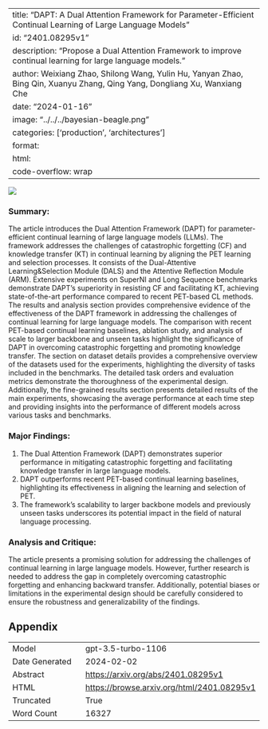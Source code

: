 
---
title: "DAPT: A Dual Attention Framework for Parameter-Efficient Continual Learning of Large Language Models"
id: "2401.08295v1"
description: "Propose a Dual Attention Framework to improve continual learning for large language models."
author: Weixiang Zhao, Shilong Wang, Yulin Hu, Yanyan Zhao, Bing Qin, Xuanyu Zhang, Qing Yang, Dongliang Xu, Wanxiang Che
date: "2024-01-16"
image: "../../../bayesian-beagle.png"
categories: ['production', 'architectures']
format:
  html:
    code-overflow: wrap
---

![](None)

### Summary:

The article introduces the Dual Attention Framework (DAPT) for parameter-efficient continual learning of large language models (LLMs). The framework addresses the challenges of catastrophic forgetting (CF) and knowledge transfer (KT) in continual learning by aligning the PET learning and selection processes. It consists of the Dual-Attentive Learning&Selection Module (DALS) and the Attentive Reflection Module (ARM). Extensive experiments on SuperNI and Long Sequence benchmarks demonstrate DAPT's superiority in resisting CF and facilitating KT, achieving state-of-the-art performance compared to recent PET-based CL methods. The results and analysis section provides comprehensive evidence of the effectiveness of the DAPT framework in addressing the challenges of continual learning for large language models. The comparison with recent PET-based continual learning baselines, ablation study, and analysis of scale to larger backbone and unseen tasks highlight the significance of DAPT in overcoming catastrophic forgetting and promoting knowledge transfer. The section on dataset details provides a comprehensive overview of the datasets used for the experiments, highlighting the diversity of tasks included in the benchmarks. The detailed task orders and evaluation metrics demonstrate the thoroughness of the experimental design. Additionally, the fine-grained results section presents detailed results of the main experiments, showcasing the average performance at each time step and providing insights into the performance of different models across various tasks and benchmarks.

### Major Findings:
1. The Dual Attention Framework (DAPT) demonstrates superior performance in mitigating catastrophic forgetting and facilitating knowledge transfer in large language models.
2. DAPT outperforms recent PET-based continual learning baselines, highlighting its effectiveness in aligning the learning and selection of PET.
3. The framework's scalability to larger backbone models and previously unseen tasks underscores its potential impact in the field of natural language processing.

### Analysis and Critique:
The article presents a promising solution for addressing the challenges of continual learning in large language models. However, further research is needed to address the gap in completely overcoming catastrophic forgetting and enhancing backward transfer. Additionally, potential biases or limitations in the experimental design should be carefully considered to ensure the robustness and generalizability of the findings.

## Appendix

|          |          |
|----------|----------|
| Model     | gpt-3.5-turbo-1106       |
| Date Generated     | 2024-02-02       |
| Abstract | [https://arxiv.org/abs/2401.08295v1](https://arxiv.org/abs/2401.08295v1)        |
| HTML     | [https://browse.arxiv.org/html/2401.08295v1](https://browse.arxiv.org/html/2401.08295v1)       |
| Truncated       | True       |
| Word Count       | 16327       |